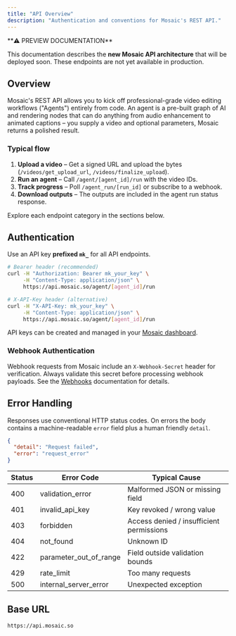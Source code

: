 ```yaml
---
title: "API Overview"
description: "Authentication and conventions for Mosaic's REST API."
---
```


<Warning>
**⚠️ PREVIEW DOCUMENTATION**

This documentation describes the **new Mosaic API architecture** that will be deployed soon. These endpoints are not yet available in production.
</Warning>

## Overview

Mosaic's REST API allows you to kick off professional-grade video editing workflows ("Agents") entirely from code. An agent is a pre-built graph of AI and rendering nodes that can do anything from audio enhancement to animated captions – you supply a video and optional parameters, Mosaic returns a polished result.

### Typical flow

1. **Upload a video** – Get a signed URL and upload the bytes (`/videos/get_upload_url`, `/videos/finalize_upload`).
2. **Run an agent** – Call `/agent/[agent_id]/run` with the video IDs.
3. **Track progress** – Poll `/agent_run/[run_id]` or subscribe to a webhook.
4. **Download outputs** – The outputs are included in the agent run status response.

Explore each endpoint category in the sections below.

## Authentication

Use an API key **prefixed `mk_`** for all API endpoints.

```bash
# Bearer header (recommended)
curl -H "Authorization: Bearer mk_your_key" \
     -H "Content-Type: application/json" \
     https://api.mosaic.so/agent/[agent_id]/run

# X-API-Key header (alternative)
curl -H "X-API-Key: mk_your_key" \
     -H "Content-Type: application/json" \
     https://api.mosaic.so/agent/[agent_id]/run
```

API keys can be created and managed in your [Mosaic dashboard](https://app.mosaic.so).

### Webhook Authentication

Webhook requests from Mosaic include an `X-Webhook-Secret` header for verification. Always validate this secret before processing webhook payloads. See the [Webhooks](/overview/webhooks) documentation for details.



## Error Handling

Responses use conventional HTTP status codes. On errors the body contains a machine-readable `error` field plus a human friendly `detail`.

```json
{
  "detail": "Request failed",
  "error": "request_error"
}
```

| Status | Error Code | Typical Cause |
| --- | --- | --- |
| 400 | validation_error | Malformed JSON or missing field |
| 401 | invalid_api_key | Key revoked / wrong value |
| 403 | forbidden | Access denied / insufficient permissions |
| 404 | not_found | Unknown ID |
| 422 | parameter_out_of_range | Field outside validation bounds |
| 429 | rate_limit | Too many requests |
| 500 | internal_server_error | Unexpected exception |

## Base URL

```text
https://api.mosaic.so
```
